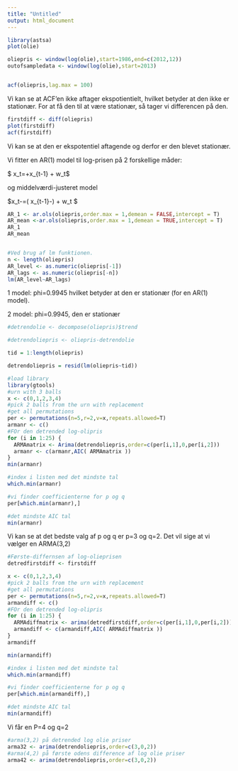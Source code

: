 ```yaml
---
title: "Untitled"
output: html_document
---
```


```r
library(astsa)
plot(olie)

oliepris <- window(log(olie),start=1986,end=c(2012,12))
outofsampledata <- window(log(olie),start=2013)


acf(oliepris,lag.max = 100)
```
Vi kan se at ACF'en ikke aftager ekspotientielt, hvilket betyder at den ikke er stationær. For at få den til at være stationær, så tager vi differencen på den.
```r
firstdiff <- diff(oliepris)
plot(firstdiff)
acf(firstdiff)
```
Vi kan se at den er ekspotentiel aftagende og derfor er den blevet stationær.  

Vi fitter en AR(1) model til log-prisen på 2 forskellige måder: 


$ x_t=\alpha+\phi x_{t-1} + w_t$

og middelværdi-justeret model

$x_t-\mu=\phi( x_{t-1}-\mu) + w_t $

```r
AR_1 <- ar.ols(oliepris,order.max = 1,demean = FALSE,intercept = T)
AR_mean <-ar.ols(oliepris,order.max = 1,demean = TRUE,intercept = T) 
AR_1
AR_mean


#Ved brug af lm funktionen. 
n <- length(oliepris)
AR_level <- as.numeric(oliepris[-1])
AR_lags <- as.numeric(oliepris[-n])
lm(AR_level~AR_lags)
```
1 model: phi=0.9945 hvilket betyder at den er stationær (for en AR(1) model).

2 model: phi=0.9945, den er stationær

```r
#detrendolie <- decompose(oliepris)$trend

#detrendoliepris <- oliepris-detrendolie

tid = 1:length(oliepris)

detrendoliepris = resid(lm(oliepris~tid))

#load library
library(gtools)
#urn with 3 balls
x <- c(0,1,2,3,4)
#pick 2 balls from the urn with replacement
#get all permutations
per <- permutations(n=5,r=2,v=x,repeats.allowed=T)
armanr <- c()
#FOr den detrended log-olipris
for (i in 1:25) {
  ARMAmatrix <- Arima(detrendoliepris,order=c(per[i,1],0,per[i,2]))
  armanr <- c(armanr,AIC( ARMAmatrix ))
}
min(armanr)

#index i listen med det mindste tal
which.min(armanr)

#vi finder coefficienterne for p og q
per[which.min(armanr),]

#det mindste AIC tal
min(armanr)
```
Vi kan se at det bedste valg af p og q er p=3 og q=2. Det vil sige at vi vælger en ARMA(3,2)

```r
#Første-differnsen af log-olieprisen
detredfirstdiff <- firstdiff

x <- c(0,1,2,3,4)
#pick 2 balls from the urn with replacement
#get all permutations
per <- permutations(n=5,r=2,v=x,repeats.allowed=T)
armandiff <- c()
#FOr den detrended log-olipris
for (i in 1:25) {
  ARMAdiffmatrix <- arima(detredfirstdiff,order=c(per[i,1],0,per[i,2]))
  armandiff <- c(armandiff,AIC( ARMAdiffmatrix ))
}
armandiff

min(armandiff)

#index i listen med det mindste tal
which.min(armandiff)

#vi finder coefficienterne for p og q
per[which.min(armandiff),]

#det mindste AIC tal
min(armandiff)
```
Vi får en P=4 og q=2

```r
#arma(3,2) på detrended log olie priser
arma32 <- arima(detrendoliepris,order=c(3,0,2))
#arma(4,2) på første odens difference af log olie priser
arma42 <- arima(detrendoliepris,order=c(3,0,2))
```
